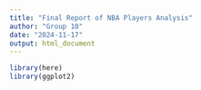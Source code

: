 ```yaml
---
title: "Final Report of NBA Players Analysis"
author: "Group 10"
date: "2024-11-17"
output: html_document
---
```


```r
library(here)
library(ggplot2)
```

